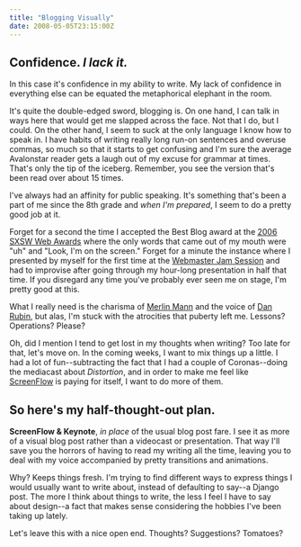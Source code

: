 ```yaml
---
title: "Blogging Visually"
date: 2008-05-05T23:15:00Z
---
```


## Confidence. *I lack it.*

In this case it's confidence in my ability to write. My lack of confidence in everything else can be equated the metaphorical elephant in the room.

It's quite the double-edged sword, blogging is. On one hand, I can talk in ways here that would get me slapped across the face. Not that I do, but I could. On the other hand, I seem to suck at the only language I know how to speak in. I have habits of writing really long run-on sentences and overuse commas, so much so that it starts to get confusing and I'm sure the average Avalonstar reader gets a laugh out of my excuse for grammar at times. That's only the tip of the iceberg. Remember, you see the version that's been read over about 15 times.

I've always had an affinity for public speaking. It's something that's been a part of me since the 8th grade and *when I'm prepared*, I seem to do a pretty good job at it.

Forget for a second the time I accepted the Best Blog award at the [2006 SXSW Web Awards][1] where the only words that came out of my mouth were "uh" and "Look, I'm on the screen." Forget for a minute the instance where I presented by myself for the first time at the [Webmaster Jam Session][2] and had to improvise after going through my hour-long presentation in half that time. If you disregard any time you've probably ever seen me on stage, I'm pretty good at this.

What I really need is the charisma of [Merlin Mann][3] and the voice of [Dan Rubin][4], but alas, I'm stuck with the atrocities that puberty left me. Lessons? Operations? Please?

Oh, did I mention I tend to get lost in my thoughts when writing? Too late for that, let's move on. In the coming weeks, I want to mix things up a little. I had a lot of fun--subtracting the fact that I had a couple of Coronas--doing the mediacast about *Distortion*, and in order to make me feel like [ScreenFlow][5] is paying for itself, I want to do more of them.

## So here's my half-thought-out plan.

**ScreenFlow & Keynote**, *in place* of the usual blog post fare. I see it as more of a visual blog post rather than a videocast or presentation. That way I'll save you the horrors of having to read my writing all the time, leaving you to deal with my voice accompanied by pretty transitions and animations.

Why? Keeps things fresh. I'm trying to find different ways to express things I would usually want to write about, instead of defaulting to say--a Django post. The more I think about things to write, the less I feel I have to say about design--a fact that makes sense considering the hobbies I've been taking up lately.

Let's leave this with a nice open end. Thoughts? Suggestions? Tomatoes?

[1]: http://2006.sxsw.com/interactive/web_awards/winners/
[2]: http://2008.webjamsession.com/
[3]: http://www.merlinmann.com/
[4]: http://superfluousbanter.org/
[5]: http://www.varasoftware.com/products/screenflow/
